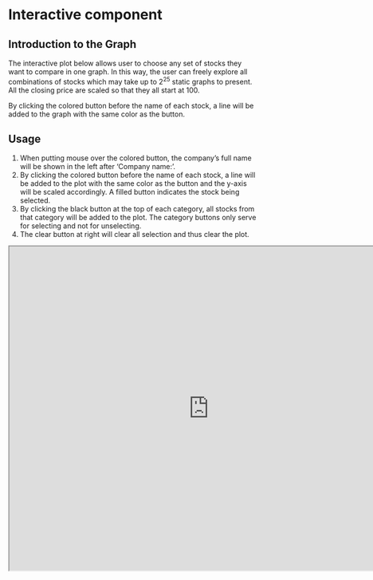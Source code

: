 # Interactive component

## Introduction to the Graph
The interactive plot below allows user to choose any set of stocks they want to compare in one graph. In this way, the user can freely explore all combinations of stocks which may take up to $2^{25}$ static graphs to present. All the closing price are scaled so that they all start at 100.

By clicking the colored button before the name of each stock, a line will be added to the graph with the same color as the button. 

## Usage

1. When putting mouse over the colored button, the company's full name will be shown in the left after 'Company name:'.
2. By clicking the colored button before the name of each stock, a line will be added to the plot with the same color as the button and the y-axis will be scaled accordingly. A filled button indicates the stock being selected.
3. By clicking the black button at the top of each category, all stocks from that category will be added to the plot. The category buttons only serve for selecting and not for unselecting.
4. The clear button at right will clear all selection and thus clear the plot.


<script src="https://d3js.org/d3.v6.min.js"></script>

<iframe src="https://vizhub.com/Jingyuan-liu/944a61da7be64b6e95d9edb06e2d1ab6?mode=embed" title="Tech Stock Visualization" height="650" width='800'></iframe>
